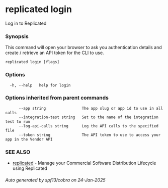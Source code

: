# replicated login

Log in to Replicated

### Synopsis

This command will open your browser to ask you authentication details and create / retrieve an API token for the CLI to use.

```
replicated login [flags]
```

### Options

```
  -h, --help   help for login
```

### Options inherited from parent commands

```
      --app string                The app slug or app id to use in all calls
      --integration-test string   Set to the name of the integration test to run
      --log-api-calls string      Log the API calls to the specified file
      --token string              The API token to use to access your app in the Vendor API
```

### SEE ALSO

* [replicated](replicated)	 - Manage your Commercial Software Distribution Lifecycle using Replicated

###### Auto generated by spf13/cobra on 24-Jan-2025
